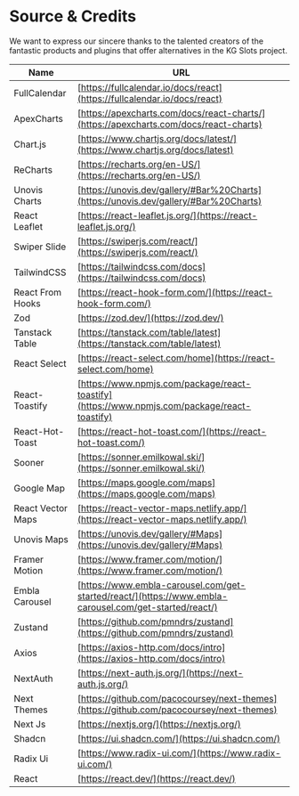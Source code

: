 # Source & Credits

We want to express our sincere thanks to the talented creators of the fantastic products and plugins that offer alternatives in the KG Slots project.

| Name              | URL                                                                                                    |
| ----------------- | ------------------------------------------------------------------------------------------------------ |
| FullCalendar      | [https://fullcalendar.io/docs/react](https://fullcalendar.io/docs/react)                               |
| ApexCharts        | [https://apexcharts.com/docs/react-charts/](https://apexcharts.com/docs/react-charts)                  |
| Chart.js          | [https://www.chartjs.org/docs/latest/](https://www.chartjs.org/docs/latest)                            |
| ReCharts          | [https://recharts.org/en-US/](https://recharts.org/en-US/)                                             |
| Unovis Charts     | [https://unovis.dev/gallery/#Bar%20Charts](https://unovis.dev/gallery/#Bar%20Charts)                   |
| React Leaflet     | [https://react-leaflet.js.org/](https://react-leaflet.js.org/)                                         |
| Swiper Slide      | [https://swiperjs.com/react/](https://swiperjs.com/react/)                                             |
| TailwindCSS       | [https://tailwindcss.com/docs](https://tailwindcss.com/docs)                                           |
| React From Hooks  | [https://react-hook-form.com/](https://react-hook-form.com/)                                           |
| Zod               | [https://zod.dev/](https://zod.dev/)                                                                   |
| Tanstack Table    | [https://tanstack.com/table/latest](https://tanstack.com/table/latest)                                 |
| React Select      | [https://react-select.com/home](https://react-select.com/home)                                         |
| React-Toastify    | [https://www.npmjs.com/package/react-toastify](https://www.npmjs.com/package/react-toastify)           |
| React-Hot-Toast   | [https://react-hot-toast.com/](https://react-hot-toast.com/)                                           |
| Sooner            | [https://sonner.emilkowal.ski/](https://sonner.emilkowal.ski/)                                         |
| Google Map        | [https://maps.google.com/maps](https://maps.google.com/maps)                                           |
| React Vector Maps | [https://react-vector-maps.netlify.app/](https://react-vector-maps.netlify.app/)                       |
| Unovis Maps       | [https://unovis.dev/gallery/#Maps](https://unovis.dev/gallery/#Maps)                                   |
| Framer Motion     | [https://www.framer.com/motion/](https://www.framer.com/motion/)                                       |
| Embla Carousel    | [https://www.embla-carousel.com/get-started/react/](https://www.embla-carousel.com/get-started/react/) |
| Zustand           | [https://github.com/pmndrs/zustand](https://github.com/pmndrs/zustand)                                 |
| Axios             | [https://axios-http.com/docs/intro](https://axios-http.com/docs/intro)                                 |
| NextAuth          | [https://next-auth.js.org/](https://next-auth.js.org/)                                                 |
| Next Themes       | [https://github.com/pacocoursey/next-themes](https://github.com/pacocoursey/next-themes)               |
| Next Js           | [https://nextjs.org/](https://nextjs.org/)                                                             |
| Shadcn            | [https://ui.shadcn.com/](https://ui.shadcn.com/)                                                       |
| Radix Ui          | [https://www.radix-ui.com/](https://www.radix-ui.com/)                                                 |
| React             | [https://react.dev/](https://react.dev/)                                                               |
